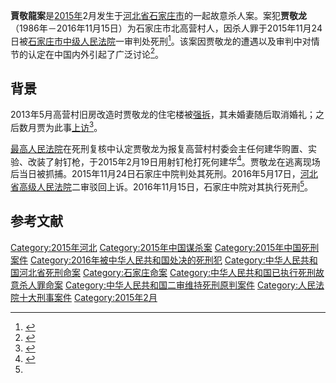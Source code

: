 '''賈敬龍案'''是[[2015年中國|2015年]]2月发生于[[河北省|河北省]][[石家庄市|石家庄市]]的一起故意杀人案。案犯'''贾敬龙'''（1986年－2016年11月15日）为石家庄市北高营村人，因杀人罪于2015年11月24日被[[石家庄市中级人民法院|石家庄市中级人民法院]]一审判处死刑<ref name="thepaper">{{cite news |author=邢丙银 |title=法院未认定自首和违法强拆，律师称贾敬龙对核准死刑表示坦然 |date=2016-11-15 |accessdate=2016-11-19 |agency=澎湃新闻 |url=http://www.thepaper.cn/newsDetail_forward_1561507 |archive-date=2019-07-27 |archive-url=https://web.archive.org/web/20190727090451/http://www.thepaper.cn/newsDetail_forward_1561507 |dead-url=no }}</ref>。该案因贾敬龙的遭遇以及审判中对情节的认定在中国内外引起了广泛讨论<ref name="bbc">{{cite news |title=因强拆杀村官 河北青年贾敬龙被执行死刑 |date=2016-11-15 |accessdate=2016-11-19 |agency=BBC |url=http://www.bbc.com/zhongwen/simp/china/2016/11/161115_china_crime |archive-date=2021-01-14 |archive-url=https://web.archive.org/web/20210114235637/https://www.bbc.com/zhongwen/simp/china/2016/11/161115_china_crime |dead-url=no }}</ref>。

== 背景 ==
{{Wikisourcehas|河北省高级人民法院（2016）冀刑终27号刑事裁定书|贾敬龙故意杀人死刑复核刑事裁定书}}
2013年5月高营村旧房改造时贾敬龙的住宅楼被[[强拆|强拆]]，其未婚妻随后取消婚礼；之后数月贾为此事[[上访|上访]]<ref name="nyt">{{cite news |last = Guo |first = Owen |title = 抗议强拆杀死村官，农民贾敬龙被处决 |date = 2016-11-16 |accessdate = 2016-11-19 |agency = 纽约时报 |url = http://cn.nytimes.com/china/20161116/china-executes-farmer/ |archive-date = 2020-09-05 |archive-url = https://web.archive.org/web/20200905120232/https://cn.nytimes.com/china/20161116/china-executes-farmer/ |dead-url = no }}</ref>。

[[中华人民共和国最高人民法院|最高人民法院]]在死刑复核中认定贾敬龙为报复高营村村委会主任何建华购置、实验、改装了射钉枪，于2015年2月19日用射钉枪打死何建华<ref name="xinhua">{{cite news |title=故意杀人犯贾敬龙被执行死刑 |date=2016-11-15 |accessdate=2016-11-19 |agency=新华社 |url=http://news.xinhuanet.com/2016-11/15/c_1119914373.htm |archive-date=2017-09-05 |archive-url=https://web.archive.org/web/20170905234214/http://news.xinhuanet.com/2016-11/15/c_1119914373.htm |dead-url=no }}</ref>。贾敬龙在逃离现场后当日被抓捕。2015年11月24日石家庄中院判处其死刑。2016年5月17日，[[河北省高级人民法院|河北省高级人民法院]]二审驳回上诉。2016年11月15日，石家庄中院对其执行死刑<ref name="thepaper" />。

== 参考文献 ==
{{Reflist}}

[[Category:2015年河北|Category:2015年河北]]
[[Category:2015年中国谋杀案|Category:2015年中国谋杀案]]
[[Category:2015年中国死刑案件|Category:2015年中国死刑案件]]
[[Category:2016年被中华人民共和国处决的死刑犯|Category:2016年被中华人民共和国处决的死刑犯]]
[[Category:中华人民共和国河北省死刑命案|Category:中华人民共和国河北省死刑命案]]
[[Category:石家庄命案|Category:石家庄命案]]
[[Category:中华人民共和国已执行死刑故意杀人罪命案|Category:中华人民共和国已执行死刑故意杀人罪命案]]
[[Category:中华人民共和国二审维持死刑原判案件|Category:中华人民共和国二审维持死刑原判案件]]
[[Category:人民法院十大刑事案件|Category:人民法院十大刑事案件]]
[[Category:2015年2月|Category:2015年2月]]